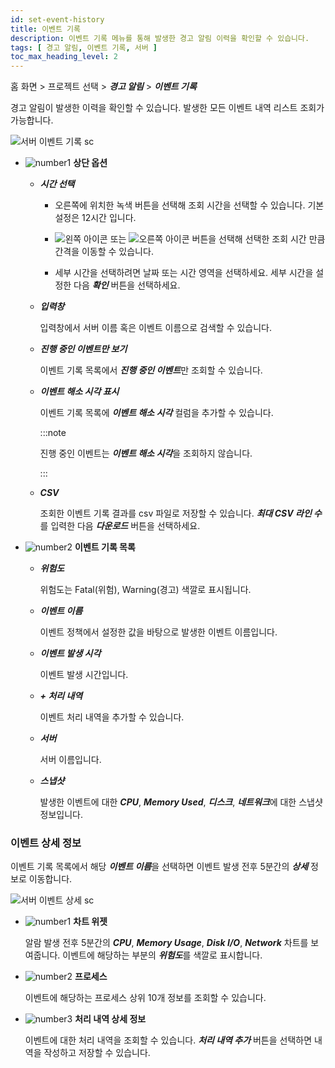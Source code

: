 ```yaml
---
id: set-event-history
title: 이벤트 기록
description: 이벤트 기록 메뉴를 통해 발생한 경고 알림 이력을 확인할 수 있습니다.
tags: [ 경고 알림, 이벤트 기록, 서버 ]
toc_max_heading_level: 2
---
```


홈 화면 > 프로젝트 선택 > ***경고 알림*** > ***이벤트 기록***

경고 알림이 발생한 이력을 확인할 수 있습니다. 발생한 모든 이벤트 내역 리스트 조회가 가능합니다. 

![서버 이벤트 기록 sc](/img/event-history-server.png)

* ![number1](/img/number-01.png) **상단 옵션**

  * ***시간 선택***

    * 오른쪽에 위치한 녹색 버튼을 선택해 조회 시간을 선택할 수 있습니다. 기본 설정은 12시간 입니다.

    * ![왼쪽 아이콘](/img/left-arrow.svg) 또는 ![오른쪽 아이콘](/img/right-arrow.svg) 버튼을 선택해 선택한 조회 시간 만큼 간격을 이동할 수 있습니다.

    * 세부 시간을 선택하려면 날짜 또는 시간 영역을 선택하세요. 세부 시간을 설정한 다음 ***확인*** 버튼을 선택하세요.

  * ***입력창***  

    입력창에서 서버 이름 혹은 이벤트 이름으로 검색할 수 있습니다.

  * ***진행 중인 이벤트만 보기***

    이벤트 기록 목록에서 ***진행 중인 이벤트***만 조회할 수 있습니다.

  * ***이벤트 해소 시각 표시***

    이벤트 기록 목록에 ***이벤트 해소 시각*** 컬럼을 추가할 수 있습니다. 
    
    :::note
    
    진행 중인 이벤트는 ***이벤트 해소 시각***을 조회하지 않습니다.

    :::

  * ***CSV***

    조회한 이벤트 기록 결과를 csv 파일로 저장할 수 있습니다. ***최대 CSV 라인 수***를 입력한 다음 ***다운로드*** 버튼을 선택하세요.

* ![number2](/img/number-02.png) **이벤트 기록 목록**

  * ***위험도***

    위험도는 <span class='vslow'>Fatal</span>(위험), <span class='slow'>Warning</span>(경고) 색깔로 표시됩니다.

  * ***이벤트 이름***  

    이벤트 정책에서 설정한 값을 바탕으로 발생한 이벤트 이름입니다.

  * ***이벤트 발생 시각***  

    이벤트 발생 시간입니다.

  * ***+ 처리 내역***  

    이벤트 처리 내역을 추가할 수 있습니다.

  * ***서버***  

    서버 이름입니다. 

  * ***스냅샷***  

    발생한 이벤트에 대한 ***CPU***, ***Memory Used***, ***디스크***, ***네트워크***에 대한 스냅샷 정보입니다. 

### 이벤트 상세 정보 

이벤트 기록 목록에서 해당 ***이벤트 이름***을 선택하면 이벤트 발생 전후 5분간의 ***상세*** 정보로 이동합니다.

![서버 이벤트 상세 sc](/img/server-event-detail.png)

* ![number1](/img/number-01.png) **차트 위젯**

  알람 발생 전후 5분간의 ***CPU***, ***Memory Usage***, ***Disk I/O***, ***Network*** 차트를 보여줍니다. 이벤트에 해당하는 부분의 ***위험도***를 색깔로 표시합니다.

* ![number2](/img/number-02.png) **프로세스**

  이벤트에 해당하는 프로세스 상위 10개 정보를 조회할 수 있습니다. 

* ![number3](/img/number-03.png) **처리 내역 상세 정보**

  이벤트에 대한 처리 내역을 조회할 수 있습니다. ***처리 내역 추가*** 버튼을 선택하면 내역을 작성하고 저장할 수 있습니다.